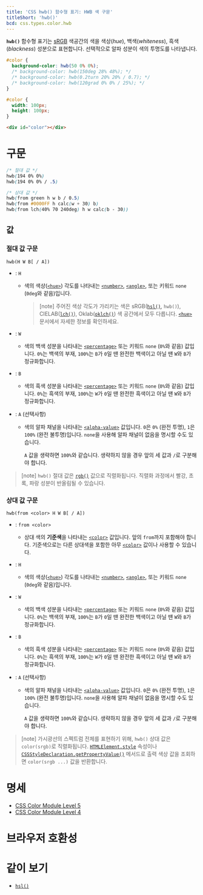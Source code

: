 ```yaml
---
title: 'CSS hwb() 함수형 표기: HWB 색 구문'
titleShort: 'hwb()'
bcd: css.types.color.hwb
---
```


**`hwb()`** 함수형 표기는 [sRGB](https://ko.wikipedia.org/wiki/SRGB) 색공간의 색을 색상(_hue_), 백색(_whiteness_), 흑색(_blackness_) 성분으로 표현합니다. 선택적으로 알파 성분이 색의 투명도를 나타냅니다.

```css hidden name=demo
#color {
  background-color: hwb(50 0% 0%);
  /* background-color: hwb(150deg 28% 48%); */
  /* background-color: hwb(0.2turn 20% 20% / 0.7); */
  /* background-color: hwb(120grad 0% 0% / 25%); */
}
```

```css hidden editable=false name=demo filename=style
#color {
  width: 100px;
  height: 100px;
}
```

```html hidden editable=false name=demo
<div id="color"></div>
```

<LiveExample height={140} lang="css" name="demo" />

# 구문

```css
/* 절대 값 */
hwb(194 0% 0%)
hwb(194 0% 0% / .5)

/* 상대 값 */
hwb(from green h w b / 0.5)
hwb(from #0000FF h calc(w + 30) b)
hwb(from lch(40% 70 240deg) h w calc(b - 30))
```

## 값

### 절대 값 구문

```
hwb(H W B[ / A])
```

- : `H`

  - 색의 색상([`<hue>`]) 각도를 나타내는 [`<number>`], [`<angle>`], 또는 키워드 `none` (`0deg`와 같음)입니다.

    > [note] 주어진 색상 각도가 가리키는 색은 sRGB([`hsl()`], `hwb()`), CIELAB([`lch()`]), Oklab([`oklch()`]) 색 공간에서 모두 다릅니다. [`<hue>`] 문서에서 자세한 정보를 확인하세요.

- : `W`
  - 색의 백색 성분을 나타내는 [`<percentage>`] 또는 키워드 `none` (`0%`와 같음) 값입니다. `0%`는 백색의 부재, `100%`는 `B`가 `0`일 땐 완전한 백색이고 아닐 땐 `W`와 `B`가 정규화합니다.
- : `B`
  - 색의 흑색 성분을 나타내는 [`<percentage>`] 또는 키워드 `none` (`0%`와 같음) 값입니다. `0%`는 흑색의 부재, `100%`는 `W`가 `0`일 땐 완전한 흑색이고 아닐 땐 `W`와 `B`가 정규화합니다.
- : `A` (선택사항)

  - 색의 알파 채널을 나타내는 [`<alpha-value>`] 값입니다. `0`은 `0%` (완전 투명), `1`은 `100%` (완전 불투명)입니다. `none`을 사용해 알파 채널이 없음을 명시할 수도 있습니다.

    `A` 값을 생략하면 `100%`와 같습니다. 생략하지 않을 경우 앞의 세 값과 `/`로 구분해야 합니다.

> [note] `hwb()` 절대 값은 [`rgb()`] 값으로 직렬화됩니다. 직렬화 과정에서 빨강, 초록, 파랑 성분이 반올림될 수 있습니다.

### 상대 값 구문

```
hwb(from <color> H W B[ / A])
```

- : `from <color>`
  - 상대 색의 **기준색**을 나타내는 [`<color>`] 값입니다. 앞의 `from`까지 포함해야 합니다. 기준색으로는 다른 상대색을 포함한 아무 [`<color>`] 값이나 사용할 수 있습니다.
- : `H`
  - 색의 색상([`<hue>`]) 각도를 나타내는 [`<number>`], [`<angle>`], 또는 키워드 `none` (`0deg`와 같음)입니다.
- : `W`
  - 색의 백색 성분을 나타내는 [`<percentage>`] 또는 키워드 `none` (`0%`와 같음) 값입니다. `0%`는 백색의 부재, `100%`는 `B`가 `0`일 땐 완전한 백색이고 아닐 땐 `W`와 `B`가 정규화합니다.
- : `B`
  - 색의 흑색 성분을 나타내는 [`<percentage>`] 또는 키워드 `none` (`0%`와 같음) 값입니다. `0%`는 흑색의 부재, `100%`는 `W`가 `0`일 땐 완전한 흑색이고 아닐 땐 `W`와 `B`가 정규화합니다.
- : `A` (선택사항)

  - 색의 알파 채널을 나타내는 [`<alpha-value>`] 값입니다. `0`은 `0%` (완전 투명), `1`은 `100%` (완전 불투명)입니다. `none`을 사용해 알파 채널이 없음을 명시할 수도 있습니다.

    `A` 값을 생략하면 `100%`와 같습니다. 생략하지 않을 경우 앞의 세 값과 `/`로 구분해야 합니다.

> [note] 가시광선의 스펙트럼 전체를 표현하기 위해, `hwb()` 상대 값은 `color(srgb)`로 직렬화됩니다. [`HTMLElement.style`] 속성이나 [`CSSStyleDeclaration.getPropertyValue()`] 메서드로 출력 색상 값을 조회하면 `color(srgb ...)` 값을 반환합니다.

# 명세

- [CSS Color Module Level 5](https://drafts.csswg.org/css-color-5/#relative-HWB)
- [CSS Color Module Level 4](https://drafts.csswg.org/css-color/#the-hwb-notation)

# 브라우저 호환성

<BrowserCompat data={props.bcd} />

# 같이 보기

- [`hsl()`](./hsl)

[`<alpha-value>`]: https://developer.mozilla.org/en-US/docs/Web/CSS/alpha-value
[`<angle>`]: ../angle
[`<color>`]: ../color_value
[`<hue>`]: https://developer.mozilla.org/en-US/docs/Web/CSS/hue
[`<number>`]: ../number
[`<percentage>`]: ../percentage
[`CSSStyleDeclaration.getPropertyValue()`]: https://developer.mozilla.org/en-US/docs/Web/API/CSSStyleDeclaration/getPropertyValue
[`hsl()`]: ./hsl
[`HTMLElement.style`]: https://developer.mozilla.org/en-US/docs/Web/API/HTMLElement/style
[`lch()`]: ./lch
[`oklch()`]: ./oklch
[`rgb()`]: ./rgb
